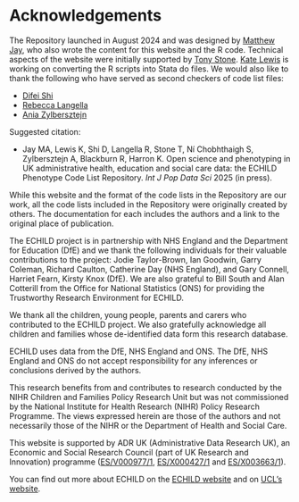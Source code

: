 # Acknowledgements {.unnumbered}

The Repository launched in August 2024 and was designed by [Matthew Jay](https://profiles.ucl.ac.uk/60536-matthew-jay){target="_blank"}, who also wrote the content for this website and the R code. Technical aspects of the website were initially supported by [Tony Stone](https://profiles.ucl.ac.uk/92864-tony-stone){target="_blank"}. [Kate Lewis](https://profiles.ucl.ac.uk/58088-kate-lewis){target="_blank"} is working on converting the R scripts into Stata do files. We would also like to thank the following who have served as second checkers of code list files:

- [Difei Shi](https://profiles.ucl.ac.uk/95119-difei-shi){target="_blank"}
- [Rebecca Langella](https://profiles.ucl.ac.uk/96152-rebecca-langella){target="_blank"}
- [Ania Zylbersztejn](https://profiles.ucl.ac.uk/47044-ania-zylbersztejn){target="_blank"}

Suggested citation:

* Jay MA, Lewis K, Shi D, Langella R, Stone T, Ní Chobhthaigh S, Zylbersztejn A, Blackburn R, Harron K. Open science and phenotyping in UK administrative health, education and social care data: the ECHILD Phenotype Code List Repository. *Int J Pop Data Sci* 2025 (in press).

While this website and the format of the code lists in the Repository are our work, all the code lists included in the Repository were originally created by others. The documentation for each includes the authors and a link to the original place of publication.

The ECHILD project is in partnership with NHS England and the Department for Education (DfE) and we thank the following individuals for their valuable contributions to the project: Jodie Taylor-Brown, Ian Goodwin, Garry Coleman, Richard Caulton, Catherine Day (NHS England), and Gary Connell, Harriet Fearn, Kirsty Knox (DfE). We are also grateful to Bill South and Alan Cotterill from the Office for National Statistics (ONS) for providing the Trustworthy Research Environment for ECHILD.

We thank all the children, young people, parents and carers who contributed to the ECHILD project. We also gratefully acknowledge all children and families whose de-identified data form this research database.

ECHILD uses data from the DfE, NHS England and ONS. The DfE, NHS England and ONS do not accept responsibility for any inferences or conclusions derived by the authors.

This research benefits from and contributes to research conducted by the NIHR Children and Families Policy Research Unit but was not commissioned by the National Institute for Health Research (NIHR) Policy Research Programme. The views expressed herein are those of the authors and not necessarily those of the NIHR or the Department of Health and Social Care.

This website is supported by ADR UK (Administrative Data Research UK), an Economic and Social Research Council (part of UK Research and Innovation) programme ([ES/V000977/1](https://gtr.ukri.org/projects?ref=ES/X003663/1){target="_blank"}, [ES/X000427/1](https://gtr.ukri.org/projects?ref=ES/X000427/1){target="_blank"} and [ES/X003663/1](https://gtr.ukri.org/projects?ref=ES/X003663/1){target="_blank"}).

You can find out more about ECHILD on the [ECHILD website](https://www.echild.ac.uk/){target="_blank"} and on [UCL's website](https://www.ucl.ac.uk/child-health/research/population-policy-and-practice-research-and-teaching-department/cenb-clinical-20){target="_blank"}.
